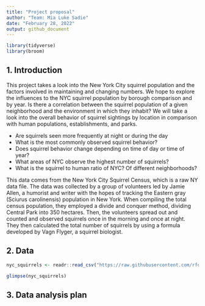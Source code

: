 ```yaml
---
title: "Project proposal"
author: "Team: Mia Luke Sadie"
date: "February 28, 2022"
output: github_document
---
```


```r
library(tidyverse)
library(broom)
```

## 1. Introduction

This project takes a look into the New York City squirrel population and the factors involved in maintaining and changing numbers. We hope to explore the influences to the NYC squirrel population by borough comparison and by year. Is there a correlation between the squirrel population of a given neighborhood and the environment in which they inhabit? We will take a look into the overall behavior of squirrel sightings by location in comparison with human populations, establishments, and parks. 

* Are squirrels seen more frequently at night or during the day
* What is the most commonly observed squirrel behavior?
* Does squirrel behavior change depending on time of day or time of year?
* What areas of NYC observe the highest number of squirrels?
* What is the squirrel to human ratio of NYC? Of different neighborhoods?

This data comes from the New York City Squirrel Census, which is a raw NY data file. The data was collected by a group of volunteers led by Jamie Allen, a humorist and writer with the hopes of tracking the Eastern gray (Sciurus carolinensis) population in New York. When compiling the total census population, they employed a divide and conquer method, dividing Central Park into 350 hectares. Then, the volunteers spread out and counted and observed squirrels once in the morning and once at night.  They then calculated the total number of squirrels by using a formula developed by Vagn Flyger, a squirrel biologist. 


## 2. Data

```r
nyc_squirrels <- readr::read_csv("https://raw.githubusercontent.com/rfordatascience/tidytuesday/master/data/2019/2019-10-29/nyc_squirrels.csv") 
```


``` r
glimpse(nyc_squirrels)
```


## 3. Data analysis plan



